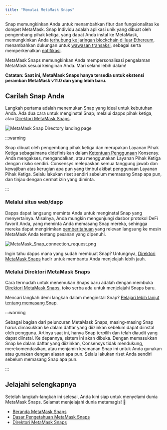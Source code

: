 ```yaml
---
title: "Memulai MetaMask Snaps"
---
```


Snap memungkinkan Anda untuk menambahkan fitur dan fungsionalitas ke dompet MetaMask. Snap Individu adalah aplikasi unik yang dibuat oleh pengembang pihak ketiga, yang dapat Anda instal ke MetaMask, memungkinkan Anda [terhubung ke jaringan blockchain di luar Ethereum](/metamask-snaps/what-are-interoperability-snaps), menambahkan dukungan untuk [wawasan transaksi](/metamask-snaps/what-are-security-snaps), sebagai serta memperkenalkan [notifikasi](/metamask-snaps/what-are-communication-snaps).

MetaMask Snaps memungkinkan Anda mempersonalisasi pengalaman MetaMask sesuai keinginan Anda. Mari selami lebih dalam!

**Catatan: Saat ini, MetaMask Snaps hanya tersedia untuk ekstensi peramban MetaMask v11.0 dan yang lebih baru.**

## Carilah Snap Anda

Langkah pertama adalah menemukan Snap yang ideal untuk kebutuhan Anda. Ada dua cara untuk menginstal Snap; melalui dapps pihak ketiga, atau [Direktori MetaMask Snaps](https://snaps.metamask.io/?utm_source=metamaskSupport&utm_medium=knowledge-base&utm_campaign=2023_Sep_snaps-launch_content_gettingStarted).

<div class="center-container">
  <div class="img-large">
    <img
      src={
        require("../../../../../img/metamask-snaps/getting-started-with-metamask-snaps/MetaMask_Snap_Directory_landing_page.png")
          .default
      }
      alt="MetaMask Snap Directory landing page"
    />
  </div>
</div>

:::warning

Snap dibuat oleh pengembang pihak ketiga dan merupakan Layanan Pihak Ketiga sebagaimana didefinisikan dalam [Ketentuan Penggunaan](https://consensys.io/terms-of-use/) Konsensy. Anda mengakses, mengandalkan, atau menggunakan Layanan Pihak Ketiga dengan risiko sendiri. Consensys melepaskan semua tanggung jawab dan kewajiban atas kerugian apa pun yang timbul akibat penggunaan Layanan Pihak Ketiga. Selalu lakukan riset sendiri sebelum memasang Snap apa pun, dan tinjau dengan cermat izin yang diminta.

:::

### Melalui situs web/dapp

Dapps dapat langsung meminta Anda untuk menginstal Snap yang menyertainya. Misalnya, Anda mungkin mengunjungi dasbor protokol DeFi favorit Anda, yang meminta Anda memasang Snap mereka, sehingga mereka dapat mengirimkan [pemberitahuan](/metamask-snaps/what-are-communication-snaps) yang relevan langsung ke mesin MetaMask Anda tentang pesanan yang dipenuhi.

<div class="center-container">
  <div class="img-small">
    <img
      src={
        require("../../../../../img/metamask-snaps/getting-started-with-metamask-snaps/MetaMask_Snap_connection_request.png")
          .default
      }
      alt="MetaMask_Snap_connection_request.png"
    />
  </div>
</div>

Ingin tahu dapps mana yang sudah membuat Snap? Untungnya, [Direktori MetaMask Snaps](https://snaps.metamask.io/?utm_source=metamaskSupport&utm_medium=knowledge-base&utm_campaign=2023_Sep_snaps-launch_content_gettingStarted) hadir untuk membantu Anda menjelajah lebih jauh.

### Melalui Direktori MetaMask Snaps

Cara termudah untuk menemukan Snaps baru adalah dengan membuka [Direktori MetaMask Snaps](https://snaps.metamask.io/?utm_source=metamaskSupport&utm_medium=knowledge-base&utm_campaign=2023_Sep_snaps-launch_content_gettingStarted), toko serba ada untuk menjelajahi Snaps baru.

Mencari langkah demi langkah dalam menginstal Snap? [Pelajari lebih lanjut tentang memasang Snap](/metamask-snaps/how-to-install-a-snap).

:::warning

Sebagai bagian dari peluncuran MetaMask Snaps, masing-masing Snap harus dimasukkan ke dalam daftar yang diizinkan sebelum dapat diinstal oleh pengguna. Artinya saat ini, hanya Snap terpilih dan telah diaudit yang dapat diinstal. Ke depannya, sistem ini akan dibuka. Dengan memasukkan Snap ke dalam daftar yang diizinkan, Consensys tidak mendukung, merekomendasikan, atau menjamin keamanan Snap ini untuk Anda gunakan atau gunakan dengan alasan apa pun. Selalu lakukan riset Anda sendiri sebelum memasang Snap apa pun.

:::

## Jelajahi selengkapnya

Setelah langkah-langkah ini selesai, Anda kini siap untuk menyelami dunia MetaMask Snaps. Selamat menjelajahi dunia metamagis! 🚀

- [Beranda MetaMask Snaps](http://metamask.io/snaps?utm_source=metamaskSupport&utm_medium=knowledge-base&utm_campaign=2023_Sep_snaps-launch_content_gettingStarted)
- [Dasar Pengetahuan MetaMask Snaps](/metamask-snaps/)
- [Direktori MetaMask Snaps](https://snaps.metamask.io/?utm_source=metamaskSupport&utm_medium=knowledge-base&utm_campaign=2023_Sep_snaps-launch_content_gettingStarted)
